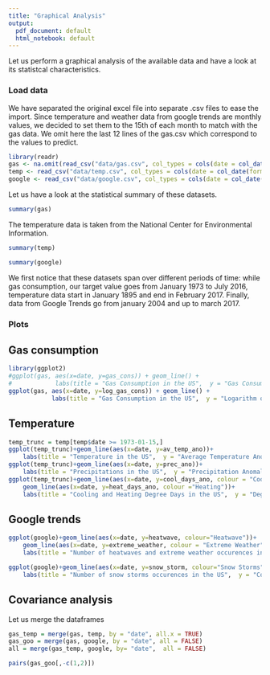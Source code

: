 ```yaml
---
title: "Graphical Analysis"
output:
  pdf_document: default
  html_notebook: default
---
```


Let us perform a graphical analysis of the available data and have a look at its statistcal characteristics.

### Load data
We have separated the original excel file into separate .csv files to ease the import. Since temperature and weather data from google trends are monthly values, we decided to set them to the 15th of each month to match with the gas data. We omit here the last 12 lines of the gas.csv which correspond to the values to predict.

```r
library(readr)
gas <- na.omit(read_csv("data/gas.csv", col_types = cols(date = col_date(format = "%Y-%m-%d"))))
temp <- read_csv("data/temp.csv", col_types = cols(date = col_date(format = "%Y-%m-%d")))
google <- read_csv("data/google.csv", col_types = cols(date = col_date(format = "%Y-%m-%d")))
```

Let us have a look at the statistical summary of these datasets.

```r
summary(gas)
```
The temperature data is taken from the National Center for Environmental Information.
```r
summary(temp)
```
```r
summary(google)
```
We first notice that these datasets span over different periods of time: while gas consumption, our target value goes from January 1973 to July 2016, temperature data start in January 1895 and end in February 2017. Finally, data from Google Trends go from january 2004 and up to march 2017.

### Plots

## Gas consumption

```r
library(ggplot2)
#ggplot(gas, aes(x=date, y=gas_cons)) + geom_line() +
#            labs(title = "Gas Consumption in the US",  y = "Gas Consumption")
ggplot(gas, aes(x=date, y=log_gas_cons)) + geom_line() +
            labs(title = "Gas Consumption in the US",  y = "Logarithm of the Gas Consumption")
```

## Temperature
```r
temp_trunc = temp[temp$date >= 1973-01-15,]
ggplot(temp_trunc)+geom_line(aes(x=date, y=av_temp_ano))+
    labs(title = "Temperature in the US",  y = "Average Temperature Anomaly (°Farenheit)")
ggplot(temp_trunc)+geom_line(aes(x=date, y=prec_ano))+
    labs(title = "Precipitations in the US",  y = "Precipitation Anomaly")
ggplot(temp_trunc)+geom_line(aes(x=date, y=cool_days_ano, colour = "Cooling"))+
    geom_line(aes(x=date, y=heat_days_ano, colour ="Heating"))+
    labs(title = "Cooling and Heating Degree Days in the US",  y = "Degree Days Anomaly")
```


## Google trends

```r
ggplot(google)+geom_line(aes(x=date, y=heatwave, colour="Heatwave"))+
    geom_line(aes(x=date, y=extreme_weather, colour = "Extreme Weather"))+
    labs(title = "Number of heatwaves and extreme weather occurences in the US",  y = "Count")
```
```r
ggplot(google)+geom_line(aes(x=date, y=snow_storm, colour="Snow Storms"))+
    labs(title = "Number of snow storms occurences in the US",  y = "Count")
```

## Covariance analysis

Let us merge the dataframes
```r
gas_temp = merge(gas, temp, by = "date", all.x = TRUE)
gas_goo = merge(gas, google, by = "date", all = FALSE)
all = merge(gas_temp, google, by= "date",  all = FALSE)
```

```r
pairs(gas_goo[,-c(1,2)])
```


